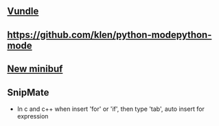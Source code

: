 == [[https://github.com/gmarik/vundle/wiki/Vundle-for-Windows|Vundle]] ==
== [[https://github.com/klen/python-modepython-mode]] ==
== [[https://github.com/fholgado/minibufexpl.vim|New minibuf]] ==
== SnipMate ==
*   In c and c++        when insert 'for' or 'if', then type 'tab', auto insert for expression
